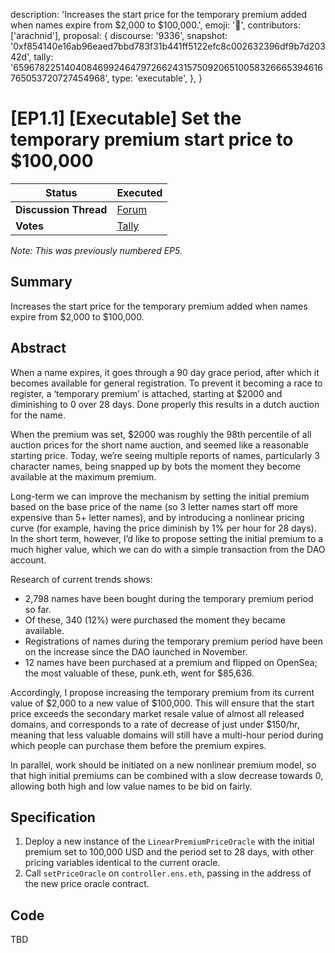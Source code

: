   description:
    'Increases the start price for the temporary premium added when names expire from $2,000 to $100,000.',
  emoji: '📗',
  contributors: ['arachnid'],
  proposal: {
    discourse: '9336',
    snapshot:
      '0xf854140e16ab96eaed7bbd783f31b441ff5122efc8c002632396df9b7d20342d',
    tally:
      '65967822514040846992464797266243157509206510058326665394616765053720727454968',
    type: 'executable',
  },
}

# [EP1.1] [Executable] Set the temporary premium start price to $100,000

| **Status**            | Executed                                                                                                                      |
| --------------------- | ----------------------------------------------------------------------------------------------------------------------------- |
| **Discussion Thread** | [Forum](https://discuss.ens.domains/t/9336)                                                                                   |
| **Votes**             | [Tally](https://www.tally.xyz/gov/ens/proposal/65967822514040846992464797266243157509206510058326665394616765053720727454968) |

_Note: This was previously numbered EP5._

## Summary

Increases the start price for the temporary premium added when names expire from $2,000 to $100,000.

## Abstract

When a name expires, it goes through a 90 day grace period, after which it becomes available for general registration. To prevent it becoming a race to register, a ‘temporary premium’ is attached, starting at $2000 and diminishing to 0 over 28 days. Done properly this results in a dutch auction for the name.

When the premium was set, $2000 was roughly the 98th percentile of all auction prices for the short name auction, and seemed like a reasonable starting price. Today, we’re seeing multiple reports of names, particularly 3 character names, being snapped up by bots the moment they become available at the maximum premium.

Long-term we can improve the mechanism by setting the initial premium based on the base price of the name (so 3 letter names start off more expensive than 5+ letter names), and by introducing a nonlinear pricing curve (for example, having the price diminish by 1% per hour for 28 days). In the short term, however, I’d like to propose setting the initial premium to a much higher value, which we can do with a simple transaction from the DAO account.

Research of current trends shows:

- 2,798 names have been bought during the temporary premium period so far.
- Of these, 340 (12%) were purchased the moment they became available.
- Registrations of names during the temporary premium period have been on the increase since the DAO launched in November.
- 12 names have been purchased at a premium and flipped on OpenSea; the most valuable of these, punk.eth, went for $85,636.

Accordingly, I propose increasing the temporary premium from its current value of $2,000 to a new value of $100,000. This will ensure that the start price exceeds the secondary market resale value of almost all released domains, and corresponds to a rate of decrease of just under $150/hr, meaning that less valuable domains will still have a multi-hour period during which people can purchase them before the premium expires.

In parallel, work should be initiated on a new nonlinear premium model, so that high initial premiums can be combined with a slow decrease towards 0, allowing both high and low value names to be bid on fairly.

## Specification <a href="#specification-3" id="specification-3"></a>

1. Deploy a new instance of the `LinearPremiumPriceOracle` with the initial premium set to 100,000 USD and the period set to 28 days, with other pricing variables identical to the current oracle.
2. Call `setPriceOracle` on `controller.ens.eth`, passing in the address of the new price oracle contract.

## Code <a href="#code-4" id="code-4"></a>

TBD
